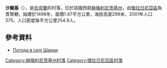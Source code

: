 {{coord|49|14|40|N|27|23|3|E|scale:100000|display=title}}

'''沙爾基'''（{{lang-uk|Шарки}}），是[[烏克蘭|烏克蘭]]的村落，位於該國西部[[赫梅利尼茨基州|赫梅利尼茨基州]]，由[[傑拉日尼亞區|傑拉日尼亞區]]負責管轄，始建於1498年，面積1.47平方公里，海拔高度299米，2001年人口375，人口密度每平方公里254.9人。

==參考資料==
* [http://weather.in.ua/ua/hmel'nickaja/28678 Погода в селі Шарки]{{Wayback|url=http://weather.in.ua/ua/hmel%27nickaja/28678 |date=20111220134925 }}

{{DEFAULTSORT:Шарки}}
[[Category:赫梅利尼茨基州村落|Category:赫梅利尼茨基州村落]]
[[Category:傑拉日尼亞區村落|Category:傑拉日尼亞區村落]]


{{Khmelnytskyi-geo-stub}}